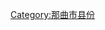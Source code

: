 {{Catnav|頁面分類|...|中国县份|中国各省县份|西藏县份|那曲地区县份}}
{{Catnav|頁面分類|...|中国各省行政区划|西藏行政区划|西藏地市|那曲地区|那曲地区县份}}
{{catmore|聂荣县|西藏自治区聂荣县}}

[[Category:那曲市县份|Category:那曲市县份]]